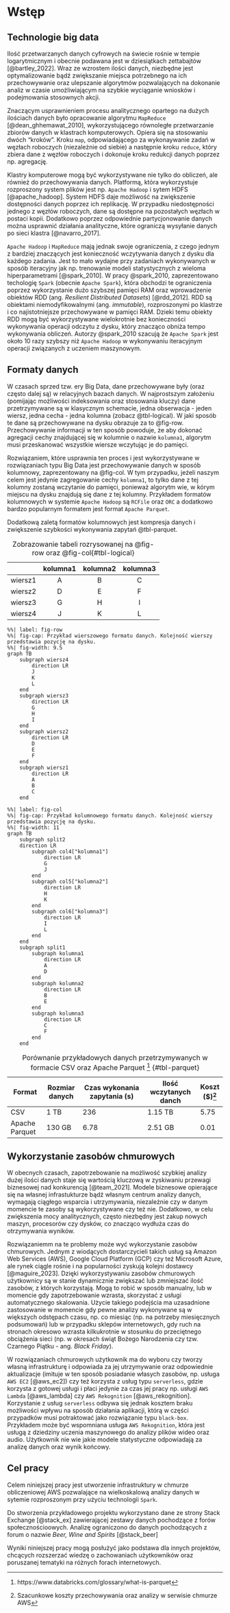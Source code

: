 # Wstęp

## Technologie big data

Ilość przetwarzanych danych cyfrowych na świecie rośnie w tempie logarytmicznym i obecnie podawana jest w dziesiątkach zettabajtów [@bartley_2022]. Wraz ze wzrostem ilości danych, niezbędne jest optymalizowanie bądź zwiększanie miejsca potrzebnego na ich przechowywanie oraz ulepszanie algorytmów pozwalających na dokonanie analiz w czasie umożliwiającym na szybkie wyciąganie wniosków i podejmowania stosownych akcji. 

Znaczącym usprawnieniem procesu analitycznego opartego na dużych ilościach danych było opracowanie algorytmu `MapReduce` [@dean_ghhemawat_2010], wykorzystującego równoległe przetwarzanie zbiorów danych w klastrach komputerowych. Opiera się na stosowaniu dwóch "kroków". Kroku `map`, odpowiadającego za wykonaywanie zadań w węzłach roboczych (niezależnie od siebie) a następnie kroku `reduce`, który zbiera dane z węzłów roboczych i dokonuje kroku redukcji danych poprzez np. agregację. 

Klastry komputerowe mogą być wykorzystywane nie tylko do obliczeń, ale również do przechowywania danych. Platformą, która wykorzystuje rozproszony system plików jest np. `Apache Hadoop` i sytem HDFS [@apache_hadoop]. System HDFS daje możliwość na zwiększenie dostępności danych poprzez ich replikację. W przypadku niedostępności jednego z węzłów roboczych, dane są dostępne na pozostałych węzłach w postaci kopii. Dodatkowo poprzez odpowiednie partycjonowanie danych można usprawnić działania analityczne, które ograniczą wysyłanie danych po sieci klastra [@navarro_2017].

`Apache Hadoop` i `MapReduce` mają jednak swoje ograniczenia, z czego jednym z bardziej znaczących jest konieczność wczytywania danych z dysku dla każdego zadania. Jest to mało wydajne przy zadaniach wykonywanych w sposób iteracyjny jak np. trenowanie modeli statystycznych z wieloma hiperparametrami [@spark_2010]. W pracy @spark_2010, zaprezentowano techologię `Spark` (obecnie `Apache Spark`), która obchodzi te ograniczenia poprzez wykorzystanie dużo szybszej pamięci RAM oraz wprowadzenie obiektów RDD (ang. _Resilient Distributed Datasets_) [@rdd_2012]. RDD są obiektami niemodyfikowalnymi (ang. _immutable_), rozproszonymi po klastrze i co najistotniejsze przechowywane w pamięci RAM. Dzieki temu obiekty RDD mogą być wykorzystywane wielokrotnie bez konieczności wykonywania operacji odczytu z dysku, który znacząco obniża tempo wykonywania obliczeń. Autorzy @spark_2010 szacują że `Apache Spark` jest około 10 razy szybszy niż `Apache Hadoop` w wykonywaniu iteracyjnym operacji związanych z uczeniem maszynowym.

## Formaty danych

W czasach sprzed tzw. ery Big Data, dane przechowywane były (oraz często dalej są) w relacyjnych bazach danych. W najprostszym założeniu (pomijając możliwości indeksowania oraz stosowania kluczy) dane przetrzymywane są w klasycznym schemacie, jedna obserwacja - jeden wiersz, jedna cecha - jedna kolumna (zobacz @tbl-logical). W jaki sposób te dane są przechowywane na dysku obrazuje za to @fig-row. Przechowywanie informacji w ten sposób powoduje, że aby dokonać agregacji cechy znajdującej się w kolumnie o nazwie `kolumna1`, algorytm musi przeskanować wszystkie wiersze wczytując je do pamięci.

Rozwiązaniem, które usprawnia ten proces i jest wykorzystywane w rozwiązaniach typu Big Data jest przechowywanie danych w sposób kolumnowy, zaprezentowany na @fig-col. W tym przypadku, jeżeli naszym celem jest jedynie zagregowanie cechy `kolumna1`, to tylko dane z tej kolumny zostaną wczytanie do pamięci, ponieważ algorytm wie, w kórym miejscu na dysku znajdują się dane z tej kolumny. Przykładem formatów kolumnowych w systemie `Apache Hadoop` są `RCFile` oraz `ORC` a dodatkowo bardzo popularnym formatem jest format `Apache Parquet`.

Dodatkową zaletą formatów kolumnowych jest kompresja danych i zwiększenie szybkości wykonywania zapytań @tbl-parquet.

|         | kolumna1 | kolumna2 | kolumna3 |
|:-------:|:--------:|:--------:|:--------:|
| wiersz1 |     A    |     B    |     C    |
| wiersz2 |     D    |     E    |     F    |
| wiersz3 |     G    |     H    |     I    |
| wiersz4 |     J    |     K    |     L    |

: Zobrazowanie tabeli rozrysowanej na @fig-row oraz @fig-col{#tbl-logical}


```mermaid
%%| label: fig-row
%%| fig-cap: Przykład wierszowego formatu danych. Kolejność wierszy przedstawia pozycję na dysku.
%%| fig-width: 9.5
graph TB
    subgraph wiersz4
        direction LR
        J
        K
        L
    end
    subgraph wiersz3
        direction LR
        G
        H
        I
    end
    subgraph wiersz2
        direction LR
        D
        E
        F
    end
    subgraph wiersz1 
        direction LR
        A
        B
        C
    end
```
```mermaid
%%| label: fig-col
%%| fig-cap: Przykład kolumnowego formatu danych. Kolejność wierszy przedstawia pozycję na dysku.
%%| fig-width: 11
graph TB
    subgraph split2
    direction LR
        subgraph col4["kolumna1"]
            direction LR
            G
            J
        end
        subgraph col5["kolumna2"]
            direction LR
            H
            K
        end
        subgraph col6["kolumna3"]
            direction LR
            I
            L
        end
    end
    subgraph split1
        subgraph kolumna1 
            direction LR
            A
            D
        end    
        subgraph kolumna2
            direction LR
            B
            E
        end
        subgraph kolumna3
            direction LR
            C
            F
        end
    end
```


| Format         | Rozmiar danych | Czas wykonania zapytania (s) | Ilość wczytanych danch | Koszt ($)[^2] |
|----------------|----------------|------------------------------|------------------------|-------|
| CSV            | 1 TB           | 236                          | 1.15 TB                | 5.75 |
| Apache Parquet | 130 GB         | 6.78                         | 2.51 GB                | 0.01 |

: Porównanie przykładowych danych przetrzymywanych w formacie CSV oraz Apache Parquet [^1] {#tbl-parquet}

[^1]: https://www.databricks.com/glossary/what-is-parquet
[^2]: Szacunkowe koszty przechowywania oraz analizy w serwisie chmurze AWS

\newpage

## Wykorzystanie zasobów chmurowych

W obecnych czasach, zapotrzebowanie na możliwość szybkiej analizy dużej ilości danych staje się wartością kluczową w zyskiwaniu przewagi biznesowej nad konkurencją [@team_2021]. Modele biznesowe opierające się na własnej infrastukturze bądź własnym centrum analizy danych, wymagają ciągłego wsparcia i utrzymywania, niezależnie czy w danym momencie te zasoby są wykorzystywane czy też nie. Dodatkowo, w celu zwiększenia mocy analitycznych, często niezbędny jest zakup nowych maszyn, procesorów czy dysków, co znacząco wydłuża czas do otrzymywania wyników. 

Rozwiązaniemm na te problemy może wyć wykorzystanie zasobów chmurowych. Jednym z wiodących dostarczycieli takich usług są Amazon Web Services (AWS), Google Cloud Platform (GCP) czy też Microsoft Azure, ale rynek ciągle rośnie i na popularności zyskują kolejni dostawcy [@maguire_2023]. Dzięki wykorzystywaniu zasobów chmurowych użytkownicy są w stanie dynamicznie zwiększać lub zmniejszać ilość zasobów, z których korzystają. Mogą to robić w sposób manualny, lub w momencie gdy zapotrzebowanie wzrasta, skorzystać z usługi automatycznego skalowania. Użycie takiego podejścia ma uzasadnione zastosowanie w momencie gdy pewne analizy wykonywane są w większych odstępach czasu, np. co miesiąc (np. na potrzeby miesięcznych podsumowań) lub w przypadku sklepów internetowych, gdy ruch na stronach okresowo wzrasta kilkukrotnie w stosunku do przeciętnego obciążenia sieci (np. w okresach świąt Bożego Narodzenia czy tzw. Czarnego Piątku - ang. _Black Friday_). 

W rozwiązaniach chmurowych użytkownik ma do wyboru czy tworzy własną infrastrukturę i odpowiada za jej utrzymywanie oraz odpowiednie aktualizacje (imituje w ten sposób posiadanie własych zasobów, np. usługa `AWS EC2` [@aws_ec2]) czy też korzysta z usług typu `serverless`, gdzie korzysta z gotowej usługi i płaci jedynie za czas jej pracy np. usługi `AWS Lambda` [@aws_lambda] czy `AWS Rekognition` [@aws_rekognition]. Korzystanie z usług `serverless` odbywa się jednak kosztem braku możliwości wpływu na sposób działania aplikacji, którą w części przypadków musi potraktować jako rozwiązanie typu `black-box`. Przykładem może być wspomniana usługa `AWS Rekognition`, która jest usługą z dziedziny uczenia maszynowego do analizy plików wideo oraz audio. Użytkownik nie wie jakie modele statystyczne odpowiadają za analizę danych oraz wynik końcowy.

## Cel pracy
Celem niniejszej pracy jest utworzenie infrastruktury w chmurze obliczeniowej AWS pozwalające na wielkoskalową analizy danych  w sytemie rozproszonym przy użyciu technologii `Spark`. 

Do stworzenia przykładowego projektu wykorzystano dane ze strony Stack Exchange [@stack_ex] zawierającej zestawy danych pochodzące z forów społecznościoowych. Analizę ograniczono do danych pochodzących z forum o nazwie _Beer, Wine and Spirits_ [@stack_beer]

Wyniki niniejszej pracy mogą posłużyć jako podstawa dla innych projektów, chcących rozszerzać wiedzę o zachowaniach użytkowników oraz poruszanej tematyki na różnych forach internetowych.